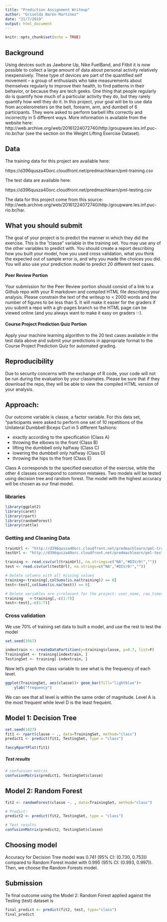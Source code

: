 ---
title: "Prediction Assignment Writeup"
author: "Griselda Barón Martínez"
date: "21/7/2019"
output: html_document
---

```{r setup, include=FALSE}
knitr::opts_chunk$set(echo = TRUE)
```

## Background

Using devices such as Jawbone Up, Nike FuelBand, and Fitbit it is now possible to collect a large amount of data about personal activity relatively inexpensively. These type of devices are part of the quantified self movement – a group of enthusiasts who take measurements about themselves regularly to improve their health, to find patterns in their behavior, or because they are tech geeks. One thing that people regularly do is quantify how much of a particular activity they do, but they rarely quantify how well they do it. In this project, your goal will be to use data from accelerometers on the belt, forearm, arm, and dumbell of 6 participants. They were asked to perform barbell lifts correctly and incorrectly in 5 different ways. More information is available from the website here: http://web.archive.org/web/20161224072740/http:/groupware.les.inf.puc-rio.br/har (see the section on the Weight Lifting Exercise Dataset).

## Data

The training data for this project are available here:

https://d396qusza40orc.cloudfront.net/predmachlearn/pml-training.csv

The test data are available here:

https://d396qusza40orc.cloudfront.net/predmachlearn/pml-testing.csv

The data for this project come from this source: http://web.archive.org/web/20161224072740/http:/groupware.les.inf.puc-rio.br/har.

## What you should submit
The goal of your project is to predict the manner in which they did the exercise. This is the "classe" variable in the training set. You may use any of the other variables to predict with. You should create a report describing how you built your model, how you used cross validation, what you think the expected out of sample error is, and why you made the choices you did. You will also use your prediction model to predict 20 different test cases.

#### Peer Review Portion
Your submission for the Peer Review portion should consist of a link to a Github repo with your R markdown and compiled HTML file describing your analysis. Please constrain the text of the writeup to < 2000 words and the number of figures to be less than 5. It will make it easier for the graders if you submit a repo with a gh-pages branch so the HTML page can be viewed online (and you always want to make it easy on graders :-).

#### Course Project Prediction Quiz Portion
Apply your machine learning algorithm to the 20 test cases available in the test data above and submit your predictions in appropriate format to the Course Project Prediction Quiz for automated grading.

## Reproducibility
Due to security concerns with the exchange of R code, your code will not be run during the evaluation by your classmates. Please be sure that if they download the repo, they will be able to view the compiled HTML version of your analysis.

## Approach:
Our outcome variable is classe, a factor variable. For this data set, “participants were asked to perform one set of 10 repetitions of the Unilateral Dumbbell Biceps Curl in 5 different fashions: 

- exactly according to the specification (Class A) 
- throwing the elbows to the front (Class B) 
- lifting the dumbbell only halfway (Class C) 
- lowering the dumbbell only halfway (Class D) 
- throwing the hips to the front (Class E)

Class A corresponds to the specified execution of the exercise, while the other 4 classes correspond to common mistakes. Two models will be tested using decision tree and random forest. The model with the highest accuracy will be chosen as our final model.

### libraries
```{r message=FALSE}
library(ggplot2)
library(caret)
library(rpart)
library(randomForest)
library(rattle)

```

### Getting and Cleaning Data

```{r}
trainUrl <- "http://d396qusza40orc.cloudfront.net/predmachlearn/pml-training.csv"
testUrl <- "http://d396qusza40orc.cloudfront.net/predmachlearn/pml-testing.csv"

training <- read.csv(url(trainUrl), na.strings=c("NA","#DIV/0!",""))
test <- read.csv(url(testUrl), na.strings=c("NA","#DIV/0!",""))

# Delete columns with all missing values
training<-training[,colSums(is.na(training)) == 0]
test<-test[,colSums(is.na(test)) == 0]

# Delete variables are irrelevant for the project: user_name, raw_timestamp_part_1, raw_timestamp_part_,2 cvtd_timestamp, new_window, and  num_window (columns 1 to 7). 
training   <-training[,-c(1:7)]
test<-test[,-c(1:7)]

```

### Cross validation
We use 70% of training set data to built a model, and use the rest to test the model

```{r}
set.seed(3567)

indextrain <- createDataPartition(y=training$classe, p=0.7, list=F)
TrainingSet <- training[indextrain, ] 
TestingSet <- training[-indextrain, ]
```

Now let's graph the class variable to see what is the frequency of each level.

```{r fig.cap='Frequency of each level of variable classe with the TrainingSet"', fig.height=4}
ggplot(TrainingSet, aes(classe))+ geom_bar(fill="lightblue")+ 
	ylab("frequency")
```

We can see that all level is within the same order of magnitude. Level A is the most frequent while level D is the least frequent.

## Model 1: Decision Tree

```{r}
set.seed(1427)
fit1 <- rpart(classe ~ ., data=TrainingSet, method="class")
predict1 <- predict(fit1, TestingSet, type = "class")

```


```{r fig.cap='Classification Tree', message=NULL}
fancyRpartPlot(fit1)
```

##### Test results
```{r}
# confussion matrix
confusionMatrix(predict1, TestingSet$classe)

```

## Model 2: Random Forest

```{r}
fit2 <- randomForest(classe ~. , data=TrainingSet, method="class")

# Predict:
predict2 <- predict(fit2, TestingSet, type = "class")

# Test results
confusionMatrix(predict2, TestingSet$classe)
```

## Choosing model 
Accuracy for Decision Tree model was 0.741 (95% CI: (0.730, 0.753))  compared to Random Forest model with 0.995 (95% CI: (0.993, 0.997)). Then, we choose the Random Forests model. 

## Submission
Te final outcome using the Model 2: Random Forest applied against the Testing (test) dataset is

```{r}
final_predict <- predict(fit2, test, type="class")
final_predict
```

